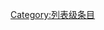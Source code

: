 {{catmore1|[[Wikipedia:密碼學专题|Wikipedia:密碼學专题]]}}
{{Articles by Quality|topic=密碼學|project=密碼學|format=TOC}}
{{emptycat}}

[[Category:列表级条目|Category:列表级条目]]